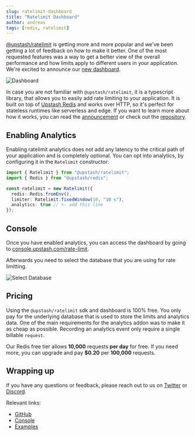 ```yaml
---
slug: ratelimit-dashboard
title: "Ratelimit Dashboard"
author: andreas
tags: [redis, ratelimit]
---
```



[@upstash/ratelimit](https://github.com/upstash/ratelimit) is getting more and more popular and we've been getting a lot of feedback on how to make it better. One of the most requested features was a way to get a better view of the overall performance and how limits apply to different users in your application. We're excited to announce our [new dashboard](https://console.upstash.com/rate-limit).




![Dashboard](/blog/ratelimit-dashboard/dashboard.png)




In case you are not familiar with `@upstash/ratelimit`, it is a typescript library, that allows you to easily add rate limiting to your application. It is built on top of [Upstash Redis](https://upstash.com/) and works over HTTP, so it's perfect for stateless runtimes like serverless and edge.
If you want to learn more about how it works, you can read the [announcement](/blog/upstash-ratelimit) or check out the [repository](https://github.com/upsatsh/ratelimit).

## Enabling Analytics

Enabling ratelimit analytics does not add any latency to the critical path of your application and is completely optional.
You can opt into analytics, by configuring it in the `Ratelimit` constructor:


```ts
import { Ratelimit } from "@upstash/ratelimit";
import { Redis } from "@upstash/redis";

const ratelimit = new Ratelimit({
  redis: Redis.fromEnv(),
  limiter: Ratelimit.fixedWindow(10, "10 s"),
  analytics: true // <- add this line
});

```


## Console

Once you have enabled analytics, you can access the dashboard by going to [console.upstash.com/rate-limit](https://console.upstash.com/rate-limit).

Afterwards you need to select the database that you are using for rate limitting.

![Select Database](/blog/ratelimit-dashboard/select-db.png)


## Pricing

Using the `@upstash/ratelimit` sdk and dashboard is 100% free. You only pay for the underlying database that is used to store the limits and analytics data.
One of the main requirements for the analytics addon was to make it as cheap as possible. Recording an analytics event only require a single billable `request`.

Our Redis free tier allows **10,000** requests **per day** for free. If you need more, you can upgrade and pay **$0.20** per **100,000** requests.


## Wrapping up

If you have any questions or feedback, please reach out to us on [Twitter](https://twitter.com/upstash) or [Discord](https://discord.gg/w9SenAtbme).

Relevant links:
- [GitHub](https://github.com/upstash/ratelimit)
- [Console](https://console.upstash.com/rate-limit)
- [Examples](https://github.com/upstash/ratelimit/tree/main/examples)
